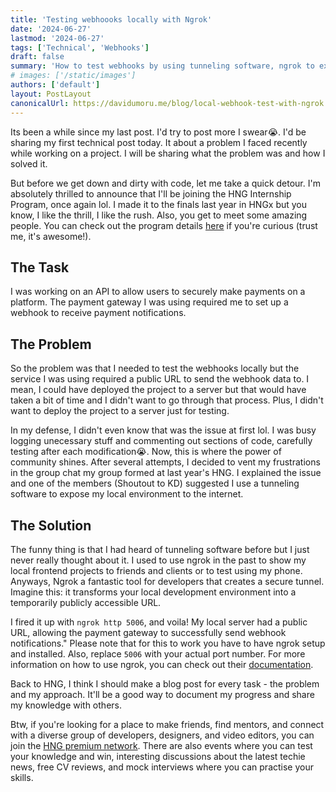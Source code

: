 ```yaml
---
title: 'Testing webhoooks locally with Ngrok'
date: '2024-06-27'
lastmod: '2024-06-27'
tags: ['Technical', 'Webhooks']
draft: false
summary: 'How to test webhooks by using tunneling software, ngrok to expose your local environment to the internet.'
# images: ['/static/images']
authors: ['default']
layout: PostLayout
canonicalUrl: https://davidumoru.me/blog/local-webhook-test-with-ngrok
---
```


Its been a while since my last post. I'd try to post more I swear😭.
I'd be sharing my first technical post today. It about a problem I faced recently while working on a project.
I will be sharing what the problem was and how I solved it.

But before we get down and dirty with code, let me take a quick detour. I'm absolutely thrilled to announce that I'll be joining the HNG Internship Program, once again lol.
I made it to the finals last year in HNGx but you know, I like the thrill, I like the rush. Also, you get to meet some amazing people.
You can check out the program details [here](https://hng.tech/internship) if you're curious (trust me, it's awesome!).

## The Task
I was working on an API to allow users to securely make payments on a platform.
The payment gateway I was using required me to set up a webhook to receive payment notifications.

## The Problem
So the problem was that I needed to test the webhooks locally but the service I was using required a public URL to send the webhook data to.
I mean, I could have deployed the project to a server but that would have taken a bit of time and I didn't want to go through that process.
Plus, I didn't want to deploy the project to a server just for testing.

In my defense, I didn't even know that was the issue at first lol. I was busy logging unecessary stuff and commenting out sections of code, carefully testing after each modification😭.
Now, this is where the power of community shines. After several attempts, I decided to vent my frustrations in the group chat my group formed at last year's HNG.
I explained the issue and one of the members (Shoutout to KD) suggested I use a tunneling software to expose my local environment to the internet.

## The Solution
The funny thing is that I had heard of tunneling software before but I just never really thought about it.
I used to use ngrok in the past to show my local frontend projects to friends and clients or to test using my phone.
Anyways, Ngrok a fantastic tool for developers that creates a secure tunnel.
Imagine this: it transforms your local development environment into a temporarily publicly accessible URL.

I fired it up with `ngrok http 5006`, and voila! My local server had a public URL, allowing the payment gateway to successfully send webhook notifications."
Please note that for this to work you have to have ngrok setup and installed. Also, replace `5006` with your actual port number.
For more information on how to use ngrok, you can check out their [documentation](https://ngrok.com/docs).


Back to HNG, I think I should make a blog post for every task - the problem and my approach. It'll be a good way to document my progress and share my knowledge with others.

Btw, if you're looking for a place to make friends, find mentors, and connect with a diverse group of developers, designers, and video editors, you can join the [HNG premium network](https://hng.tech/premium).
There are also events where you can test your knowledge and win, interesting discussions about the latest techie news, free CV reviews, and mock interviews where you can practise your skills.
